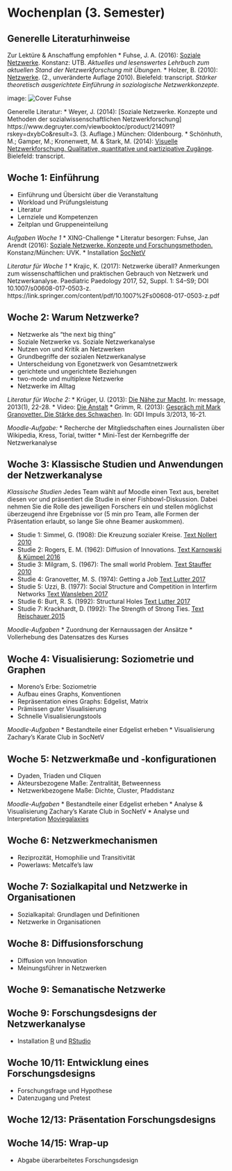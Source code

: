 # Wochenplan (3. Semester)

## Generelle Literaturhinweise

Zur Lektüre & Anschaffung empfohlen
* Fuhse, J. A. (2016): [Soziale Netzwerke](https://www.utb-studi-e-book.de/mylibrary/?q=jan+fuhse&order=relevance&dir=desc). Konstanz: UTB. *Aktuelles und lesenswertes Lehrbuch zum aktuellen Stand der Netzwerkforschung mit Übungen.* 
* Holzer, B. (2010): [Netzwerke](https://www.degruyter.com/viewbooktoc/product/461661?rskey=oguDzH&result=2). (2., unveränderte Auflage 2010). Bielefeld: transcript. *Stärker theoretisch ausgerichtete Einführung in soziologische Netzwerkkonzepte*.

image: ![Cover Fuhse](http://www.utb-shop.de/media/catalog/product/cache/1/image/9df78eab33525d08d6e5fb8d27136e95/9/7/9783825245634_3.jpg)


Generelle Literatur:
* Weyer, J. (2014): [Soziale Netzwerke. Konzepte und Methoden der sozialwissenschaftlichen Netzwerkforschung] https://www.degruyter.com/viewbooktoc/product/214091?rskey=dxybCo&result=3. (3. Auflage.) München: Oldenbourg.
* Schönhuth, M.; Gamper, M.; Kronenwett, M. & Stark, M. (2014): [Visuelle Netzwerkforschung. Qualitative, quantitative und partizipative Zugänge](https://www.degruyter.com/viewbooktoc/product/397622?rskey=lVcTIr&result=8). Bielefeld: transcript. 


## Woche 1: Einführung
* Einführung und Übersicht über die Veranstaltung
* Workload und Prüfungsleistung
* Literatur
* Lernziele und Kompetenzen
* Zeitplan und Gruppeneinteilung

*Aufgaben Woche 1*
* XING-Challenge
* Literatur besorgen: Fuhse, Jan Arendt (2016): [Soziale Netzwerke. Konzepte und Forschungsmethoden.](https://link.springer.com/chapter/10.1007/978-3-531-92575-2_19) Konstanz/München: UVK.
* Installation [SocNetV](http://socnetv.org/downloads/)

*Literatur für Woche 1*
* Krajic, K. (2017): Netzwerke überall? Anmerkungen zum wissenschaftlichen und praktischen Gebrauch von Netzwerk und Netzwerkanalyse. Paediatric Paedology 2017, 52, Suppl. 1: S4–S9; DOI 10.1007/s00608-017-0503-z.
https://link.springer.com/content/pdf/10.1007%2Fs00608-017-0503-z.pdf

## Woche 2: Warum Netzwerke?
* Netzwerke als "the next big thing"
* Soziale Netzwerke vs. Soziale Netzwerkanalyse
* Nutzen von und Kritik an Netzwerken
* Grundbegriffe der sozialen Netzwerkanalyse
* Unterscheidung von Egonetzwerk von Gesamtnetzwerk
* gerichtete und ungerichtete Beziehungen
* two-mode und multiplexe Netzwerke
* Netzwerke im Alltag

*Literatur für Woche 2:* 
* Krüger, U. (2013): [Die Nähe zur Macht](http://www.message-online.com/wp-content/uploads/Artikel_Krueger_Die_Naehe_zur_Macht_Message_1_2013.pdf). In: message, 2013(1), 22-28. 
* Video: [Die Anstalt](https://www.youtube.com/watch?v=y_bmegfMyVI)
* Grimm, R. (2013): [Gespräch mit Mark Granovetter. Die Stärke des Schwachen](https://gdiabo.genios.de/document?id=GDI__D50387D40F7C8AAEC3206E31B8965BDF&src=hitlist&offset=0). In: GDI Impuls 3/2013, 16-21.

*Moodle-Aufgabe:*
* Recherche der Mitgliedschaften eines Journalisten über Wikipedia, Kress, Torial, twitter
* Mini-Test der Kernbegriffe der Netzwerkanalyse

## Woche 3: Klassische Studien und Anwendungen der Netzwerkanalyse
*Klassische Studien*
Jedes Team wählt auf Moodle einen Text aus, bereitet diesen vor und präsentiert die Studie in einer Fishbowl-Diskussion. Dabei nehmen Sie die Rolle des jeweiligen Forschers ein und stellen möglichst überzeugend ihre Ergebnisse vor (5 min pro Team, alle Formen der Präsentation erlaubt, so lange Sie ohne Beamer auskommen).

* Studie 1: Simmel, G. (1908): Die Kreuzung sozialer Kreise. [Text Nollert 2010](https://link.springer.com/chapter/10.1007%2F978-3-531-92575-2_14)
* Studie 2: Rogers, E. M. (1962): Diffusion of Innovations. [Text Karnowski & Kümpel 2016](https://link.springer.com/chapter/10.1007/978-3-658-09923-7_9)
* Studie 3: Milgram, S. (1967): The small world Problem. [Text Stauffer 2010](https://link.springer.com/chapter/10.1007/978-3-531-92575-2_19)
* Studie 4: Granovetter, M. S. (1974): Getting a Job [Text Lutter 2017](https://link.springer.com/chapter/10.1007/978-3-658-08184-3_21)
* Studie 5: Uzzi, B. (1977): Social Structure and Competition in Interfirm Networks [Text Wansleben 2017](https://link.springer.com/chapter/10.1007/978-3-658-08184-3_34)
* Studie 6: Burt, R. S. (1992): Structural Holes [Text Lutter 2017](https://link.springer.com/chapter/10.1007/978-3-658-08184-3_26)
* Studie 7: Krackhardt, D. (1992): The Strength of Strong Ties. [Text Reischauer 2015](https://link.springer.com/chapter/10.1007/978-3-658-09068-5_2)

*Moodle-Aufgaben*
* Zuordnung der Kernaussagen der Ansätze
* Vollerhebung des Datensatzes des Kurses

## Woche 4: Visualisierung: Soziometrie und Graphen
* Moreno's Erbe: Soziometrie
* Aufbau eines Graphs, Konventionen
* Repräsentation eines Graphs: Edgelist, Matrix
* Prämissen guter Visualisierung
* Schnelle Visualisierungstools

*Moodle-Aufgaben*
* Bestandteile einer Edgelist erheben
* Visualisierung Zachary's Karate Club in SocNetV

## Woche 5: Netzwerkmaße und -konfigurationen
* Dyaden, Triaden und Cliquen
* Akteursbezogene Maße: Zentralität, Betweenness
* Netzwerkbezogene Maße: Dichte, Cluster, Pfaddistanz

*Moodle-Aufgaben*
* Bestandteile einer Edgelist erheben
* Analyse & Visualisierung Zachary's Karate Club in SocNetV
* Analyse und Interpretation [Moviegalaxies](http://moviegalaxies.com/)

## Woche 6: Netzwerkmechanismen
* Reziprozität, Homophilie und Transitivität
* Powerlaws: Metcalfe's law

## Woche 7: Sozialkapital und Netzwerke in Organisationen
* Sozialkapital: Grundlagen und Definitionen
* Netzwerke in Organisationen

## Woche 8: Diffusionsforschung
* Diffusion von Innovation
* Meinungsführer in Netzwerken

## Woche 9: Semanatische Netzwerke



## Woche 9: Forschungsdesigns der Netzwerkanalyse

* Installation [R](https://cran.uni-muenster.de/) und [RStudio](https://www.rstudio.com/products/rstudio/download/#download)

## Woche 10/11: Entwicklung eines Forschungsdesigns
* Forschungsfrage und Hypothese
* Datenzugang und Pretest

## Woche 12/13: Präsentation Forschungsdesigns

## Woche 14/15: Wrap-up
* Abgabe überarbeitetes Forschungsdesign





